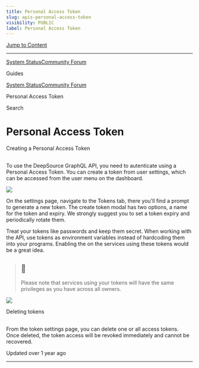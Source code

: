 ```yaml
---
title: Personal Access Token
slug: apis-personal-access-token
visibility: PUBLIC
label: Personal Access Token
---
```

[Jump to Content](#content)

* * *

[System Status](https://deepsourcestatus.com/)[Community Forum](https://discuss.deepsource.com/)

Guides

[System Status](https://deepsourcestatus.com/)[Community Forum](https://discuss.deepsource.com/)

Personal Access Token

Search

Personal Access Token
=====================

Creating a Personal Access Token

[](#creating-a-personal-access-token)
-------------------------------------------------------------------------

To use the DeepSource GraphQL API, you need to autenticate using a Personal Access Token. You can create a token from user settings, which can be accessed from the user menu on the dashboard.

![](https://files.readme.io/93a1d9b-small-api-personal-settings.png)

On the settings page, navigate to the Tokens tab, there you'll find a prompt to generate a new token. The create token modal has two options, a name for the token and expiry. We strongly suggest you to set a token expiry and periodically rotate them.

Treat your tokens like passwords and keep them secret. When working with the API, use tokens as environment variables instead of hardcoding them into your programs. Enabling the on the services using these tokens would be a great idea.

> 📘
> --
> 
> Please note that services using your tokens will have the same privileges as you have across all owners.

![](https://files.readme.io/08a4509-small-api-token-modal.png)

Deleting tokens

[](#deleting-tokens)
---------------------------------------

From the token settings page, you can delete one or all access tokens. Once deleted, the token access will be revoked immediately and cannot be recovered.

Updated over 1 year ago

* * *

